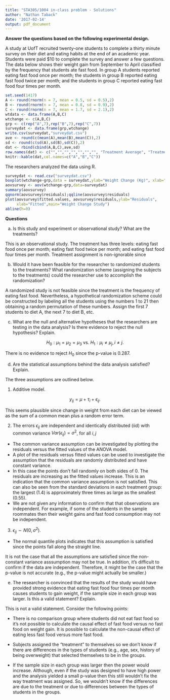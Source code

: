 ```yaml
---
title: "STA305/1004 in-class problem - Solutions"
author: "Nathan Taback"
date: '2017-02-14'
output: pdf_document
---
```


**Answer the questions based on the following experimental design.**

A study at UofT recruited twenty-one students to complete a thirty minute survey on their diet and eating habits at the end of an academic year.  Students were paid $10 to complete the survey and answer a few questions.  The data below shows their weight gain from September to April classified by the frequency that students ate fast food.  In group A students reported eating fast food once per month; the students in group B reported eating fast food twice per month; and the students in group C reported eating fast food four times per month.

```r
set.seed(1417)
A <- round(rnorm(n = 7, mean = 0.5, sd = 0.5),2)
B <- round(rnorm(n = 7, mean = 0.8, sd = 0.9),2)
C <- round(rnorm(n = 7, mean = 1.7, sd = 2.1),2)
wtdata <- data.frame(A,B,C)
wtchange <- c(A,B,C)
grp <- c(rep("A",7),rep("B",7),rep("C",7))
surveydat <- data.frame(grp,wtchange)
write.csv(surveydat,"surveydat.csv")
ave <- round(c(mean(A),mean(B),mean(C)),2)
sd <- round(c(sd(A),sd(B),sd(C)),2)
dat <- rbind(cbind(A,B,C),ave,sd)
row.names(dat) <- c("","","","","","","", "Treatment Average", "Treatment SD")
knitr::kable(dat,col.names=c("A","B","C"))
```






The researchers analyzed the data using R.

```r
surveydat <- read.csv("surveydat.csv")
boxplot(wtchange~grp,data = surveydat,ylab="Weight Change (Kg)", xlab="Fast Food Frequency")
aovsurvey <- aov(wtchange~grp,data=surveydat)
summary(aovsurvey)
qqnorm(aovsurvey$residuals);qqline(aovsurvey$residuals)
plot(aovsurvey$fitted.values, aovsurvey$residuals,ylab="Residuals",
     xlab="Fitted",main="Weight Change Study")
abline(h=0)
```


**Questions**

(a) Is this study and experiment or observational study?  What are the treatments?  

This is an observational study.  The treatment has three levels: eating fast food once per month; eating fast food twice per month; and eating fast food four times per month.   Treatment assignment is non-ignorable since 

(b)  Would it have been feasible for the researcher to randomized students to the treatments?  What randomization scheme (assigning the subjects to the treatments) could the researcher use to accomplish the randomization?    

A randomized study is not feasible since the treatment is the frequency of eating fast food.  Nevertheless, a hypothetical randomization scheme could be constructed by labeling all the students using the numbers 1 to 21 then obtaining a random permutation of these numbers. Assign the first 7 students to diet A, the next 7 to diet B, etc.


(c) What are the null and alternative hypotheses that the researchers are testing in the data analysis?  Is there evidence to reject the null hypothesis?  Explain.

$$H_0:\mu_1=\mu_2=\mu_3 \text{ vs. } H_1: \mu_i \ne \mu_j, i \ne j.$$ 

There is no evidence to reject $H_0$ since the p-value is 0.287.

(d) Are the statistical assumptions behind the data analysis satisfied?  Explain.

The three assumptions are outlined below.

1. Additive model.

$$y_{ij}=\mu+\tau_i+\epsilon_{ij}.$$

This seems plausible since change in weight from each diet can be viewed as the sum of a common mean plus a random error term.


2. The errors $\epsilon_{ij}$ are independent and identically distributed (iid) with common variance $Var(\epsilon_{ij})=\sigma^2$, for all $i,j$ 

- The common variance assumption can be investigated by plotting the residuals versus the fitted values of the ANOVA model.  
- A plot of the residuals versus fitted values can be used to investigate the assumption that the residuals are randomly distributed and have constant variance. 
- In this case the points don't fall randomly on both sides of 0.  The residuals are increasing as the fitted values increase. This is an indication that the common variance assumption is not satisfied.  This can also be seen from the standard deviations in each treatment group: the largest (1.4) is approximately three times as large as the smallest (0.55).
- We are not given any information to confirm that that observations are independent.  For example, if some of the students in the sample roommates then their weight gains and fast food consumption may not be independent. 


3. $\epsilon_{ij} \sim N(0,\sigma^2)$. 

- The normal quantile plots indicates that this assumption is satisfied since the points fall along the straight line.


It is not the case that all the assumptions are satisfied since the non-constant variance asssumption may not be true.  In addition, it's difficult to confirm if the data are independent.  Therefore, it might be the case that the p-value is not accurate (e.g., the p-value might actually be smaller.)

(e) The researcher is convinced that the results of the study would have provided strong evidence that eating fast food four times per month causes students to gain weight, if the sample size in each group was larger. Is this a valid statement? Explain.

This is not a valid statement.  Consider the following points:  

- There is no comparison group where students did not eat fast food so it's not possible to calculate the causal effect of fast food versus no fast food on weight gain.  It is possible to calculate the non-causal effect of eating less fast food versus more fast food. 

- Subjects assigned the "treatment" to themselves so we don't know if there are differences in the types of students (e.g., age, sex, history of being overweight) that selected themselves to be in the groups.   

- If the sample size in each group was larger then the power would increase.  Although, even if the study was designed to have high power and the analysis yielded a small p-value then this still wouldn't fix the way treatment was assigned.  So, we wouldn't know if the differences are due to the treatment or due to differences between the types of students in the groups. 


